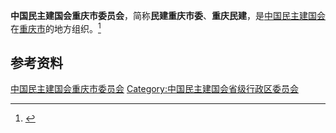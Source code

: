 {{Infobox PRCG
|机构名称 = 中国民主建国会重庆市委员会
|标志1    =
|格言1    =
|届数     = 
|任期始   = 
|任期终   =
|职位1    = 主任委员
|人员1    = 
|职位2    = 副主任委员
|人员2    =
|人数2    =
|职位3    =
|人员3    =
|组织法规 = 中国民主建国会章程
|上级机构 = [[中国民主建国会中央委员会|中国民主建国会中央委员会]]
|机构类型 = [[民主党派|民主党派]][[中国一级行政区|省级行政区]][[委员会|委员会]]
|行政级别 = 正厅级
|场所1    = 
|地址1    = 
|邮编1    = 
|电话1    = 
|官网1    = {{url|http://www.cqmj.org.cn/}}
}}
'''中国民主建国会重庆市委员会'''，简称'''民建重庆市委'''、'''重庆民建'''，是[[中国民主建国会|中国民主建国会]]在[[重庆市|重庆市]]的地方组织。<ref>{{Cite web|title=中国民主建国会章程（二○一二年十二月十九日中国民主建国会第十次全国代表大会通过）|url=http://www.cndca.org.cn/mjzy/mjgk/mjzc/905762/index.html|accessdate=2020-09-02|work=民建中央|archiveurl=https://web.archive.org/web/20160915074236/http://www.cndca.org.cn/mjzy/mjgk/mjzc/905762/index.html|archivedate=2016-09-15|dead-url=no}}</ref>

== 参考资料 ==
{{reflist}}

{{中华人民共和国各省级行政区|委员会|中国民主建国会|仅内地=yes}}

{{Authority control}}
[[Category:中国民主建国会重庆市委员会|]]
[[Category:中国民主建国会省级行政区委员会|Category:中国民主建国会省级行政区委员会]]
